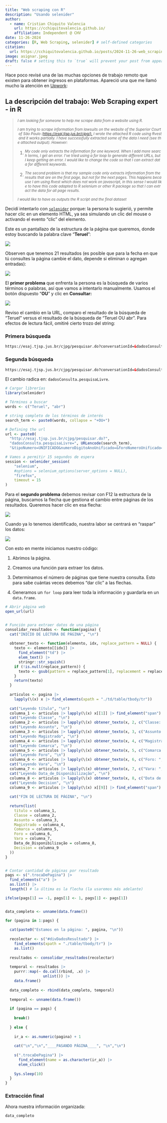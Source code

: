 ```yaml
---
title: "Web scraping con R"
description: "Usando selenider"
author:
  - name: Cristian Chiquito Valencia
    url: https://cchiquitovalencia.github.io/
    affiliation: Independent @ CHV
date: 11-26-2024
categories: [R, Web Scraping, selenider] # self-defined categories
citation: 
  url: https://cchiquitovalencia.github.io/posts/2024-11-26-web_scraping_with_R/ 
image: asignar.jpeg
draft: false # setting this to `true` will prevent your post from appearing on your listing page until you're ready!
---
```


Hace poco revisé una de las muchas opciones de trabajo remoto que existen para obtener ingresos en plataformas. Apareció una que me llamó mucho la atención en [Upwork](https://www.upwork.com/):

## La descripción del trabajo: Web Scraping expert - in R

> ^*I am looking for someone to help me scrape data from a website using R.*^
>
> ^*I am trying to scrape information from lawsuits on the website of the Superior Court of São Paulo (<https://esaj.tjsp.jus.br/cjpg/).> I wrote the attached R code using Rvest and it works partially. I have successfully extracted some of the data I need (see the attached output). However:*^
>
> 1)  ^*My code only extracts the information for one keyword. When I add more search terms, I get an error. I've tried using a for loop to generate different URLs, but I keep getting an error. I would like to change the code so that I can extract data for different keywords.*^
>
> 2)  ^*The second problem is that my sample code only extracts information from the results that are on the first page, but not for the next pages. This happens because I am using Rvest which does not work on javascript, in this sense I would like to have this code adapted to R selenium or other R package so that I can extract the data for all page results.*^
>
> ^*I would like to have as outputs the R script and the final dataset*^

Decidí intentarlo con [`selenider`](https://ashbythorpe.github.io/selenider/) porque: la persona lo sugierió, y permite hacer clic en un elemento HTML, ya sea simulando un clic del mouse o activando el evento "clic" del elemento.

Este es un pantallazo de la estructura de la página que queremos, donde estoy buscando la palabra clave "**Teruel**":

![](images/clipboard-2081943008.png)

Observen que tenemos 21 resultados (es posible que para la fecha en que tú consultes la página cambie el dato, depende si eliminan o agregan entradas):

![](images/clipboard-3458747175.png)

El **primer problema** que enfrenta la persona es la búsqueda de varios términos o palabras, así que vamos a intentarlo manualmente. Usamos el botón dispuesto "**OU**" y clic en **Consultar:**

![](images/clipboard-1913940939.png)

Reviso el cambio en la URL, comparo el resultado de la búsqueda de "Teruel" versus el resultado de la búsqueda de "Teruel OU abr". Para efectos de lectura fácil, omitiré cierto trozo del string:

### Primera búsqueda

``` html
https://esaj.tjsp.jus.br/cjpg/pesquisar.do?conversationId=&dadosConsulta.pesquisaLivre=Teruel&tipoNumero=UNIFICADO&numeroDigitoAnoUnificado=&foroNumeroUnificado=&dadosConsulta.nuProcesso=&dadosConsulta.nuProcessoAntigo=&classeTreeSelection.values=&classeTreeSelection.text=&assuntoTreeSelection.values=10467&assuntoTreeSelection.text=Despesas+Condominiais&agenteSelectedEntitiesList=&contadoragente=0&contadorMaioragente=0&cdAgente=&nmAgente=&dadosConsulta.dtInicio=&dadosConsulta.dtFim=14%2F11%2F2024&&varasTreeSelection.text=122+Registros+selecionados&dadosConsulta.ordenacao=DESC
```

### Segunda búsqueda

``` html
https://esaj.tjsp.jus.br/cjpg/pesquisar.do?conversationId=&dadosConsulta.pesquisaLivre=Teruel+OU+abr&tipoNumero=UNIFICADO&numeroDigitoAnoUnificado=&foroNumeroUnificado=&dadosConsulta.nuProcesso=&dadosConsulta.nuProcessoAntigo=&classeTreeSelection.values=&classeTreeSelection.text=&assuntoTreeSelection.values=10467&assuntoTreeSelection.text=Despesas+Condominiais&agenteSelectedEntitiesList=&contadoragente=0&contadorMaioragente=0&cdAgente=&nmAgente=&dadosConsulta.dtInicio=&dadosConsulta.dtFim=14%2F11%2F2024&&varasTreeSelection.text=122+Registros+selecionados&dadosConsulta.ordenacao=DESC
```

El cambio radica en: `dadosConsulta.pesquisaLivre`.

```r

# Cargar librerías
library(selenider)

# Términos a buscar
words <- c("Teruel", "abr")

# string completo de los términos de interés
search_term <- paste0(words, collapse = "+OU+")

# Defining the url
url <- paste0(
  "http://esaj.tjsp.jus.br/cjpg/pesquisar.do?",
  "dadosConsulta.pesquisaLivre=", URLencode(search_term),
  "&tipoNumero=UNIFICADO&numeroDigitoAnoUnificado=&foroNumeroUnificado=&dadosConsulta.nuProcesso=&dadosConsulta.nuProcessoAntigo=&classeTreeSelection.values=&classeTreeSelection.text=&assuntoTreeSelection.values=10467&assuntoTreeSelection.text=Despesas+Condominiais&agenteSelectedEntitiesList=&contadoragente=0&contadorMaioragente=0&cdAgente=&nmAgente=&dadosConsulta.dtInicio=&dadosConsulta.dtFim=14%2F11%2F2024&varasTreeSelection.values=2-2723%2C2-6843%2C2-997%2C2-203%2C2-6874%2C2-7386%2C2-3772%2C2-9%2C2-2894%2C2-501%2C2-2%2C2-5221%2C2-3820%2C2-6873%2C2-998%2C2-3127%2C2-6844%2C2-3710%2C2-1001%2C2-103%2C2-6875%2C2-7385%2C2-3534%2C2-204%2C2-2602%2C2-6865%2C2-502%2C2-5490%2C2-3979%2C2-8%2C2-5689%2C2-6350%2C2-7387%2C2-7388%2C2-102%2C2-5610%2C2-5717%2C2-6845%2C2-999%2C2-13%2C2-6872%2C2-6841%2C2-321%2C2-4%2C2-5442%2C2-6883%2C2-3868%2C2-202%2C2-5757%2C2-2005%2C2-4864%2C2-2003%2C2-5569%2C2-3026%2C2-601%2C2-6881%2C2-6890%2C2-3469%2C2-5323%2C2-15%2C2-6870%2C2-11%2C2-6888%2C2-1848%2C2-2004%2C2-6878%2C2-5742%2C2-604%2C2-603%2C2-3389%2C2-4367%2C2-5099%2C2-1673%2C2-901%2C2-5633%2C2-101%2C2-6312%2C2-7221%2C2-505%2C2-4684%2C2-6889%2C2-6879%2C2-10%2C2-3589%2C2-6867%2C2-6866%2C2-5%2C2-5649%2C2-6%2C2-7%2C2-6868%2C2-504%2C2-6876%2C2-503%2C2-6887%2C2-4499%2C2-201%2C2-3634%2C2-205%2C2-3853%2C2-6886%2C2-602%2C2-3952%2C2-3199%2C2-3%2C2-6869%2C2-506%2C2-6862%2C2-2109%2C2-900%2C2-12%2C2-5528%2C2-3676%2C2-14%2C2-1900%2C2-6840%2C2-6871%2C2-1%2C2-3280%2C2-703%2C2-3910%2C2-1697&varasTreeSelection.text=122+Registros+selecionados&dadosConsulta.ordenacao=DESC")

# Vamos a permitir 15 segundos de espera
session <- selenider_session(
    "selenium",
    #options = selenium_options(server_options = NULL),
    "firefox",
    timeout = 15
)
```

Para el **segundo problema** debemos revisar con F12 la estructura de la página, buscamos la flecha que gestiona el cambio entre páginas de los resultados. Queremos hacer clic en esa flecha:

![](images/clipboard-925760594.png)

Cuando ya lo tenemos identificado, nuestra labor se centrará en "raspar" los datos:

![](images/clipboard-3933369357.png)

Con esto en mente iniciamos nuestro código:

1.  Abrimos la página.

2.  Creamos una función para extraer los datos.

3.  Determinamos el número de páginas que tiene nuestra consulta. Esto para sabe cuántas veces debemos "dar clic" a las flechas.

4.  Generamos un `for loop` para leer toda la información y guardarla en un `data.frame`.

```r

# Abrir página web
open_url(url)


# Función para extraer datos de una página
consolidar_resultados <- function(pagina) {
  cat("INICIO DE LECTURA DE PÁGINA", "\n")
  
  obtener_texto <- function(elemento, idx, replace_pattern = NULL) {
    texto <- elemento[[idx]] |> 
      find_element("td") |> 
      elem_text() |> 
      stringr::str_squish()
    if (!is.null(replace_pattern)) {
      texto <- gsub(pattern = replace_pattern[1], replacement = replace_pattern[2], texto)
    }
    return(texto)
  }
  
  articulos <- pagina |> 
    lapply(\(x) x |> find_elements(xpath = "./td/table/tbody/tr"))
  
  cat("Leyendo título", "\n")
  columna_1 <- articulos |> lapply(\(x) x[[1]] |> find_element("span") |> elem_text())
  cat("Leyendo Classe", "\n")
  columna_2 <- articulos |> lapply(\(x) obtener_texto(x, 2, c("Classe: ", "")))
  cat("Leyendo Assunto", "\n")
  columna_3 <- articulos |> lapply(\(x) obtener_texto(x, 3, c("Assunto: ", "")))
  cat("Leyendo Magistrado", "\n")
  columna_4 <- articulos |> lapply(\(x) obtener_texto(x, 4, c("Magistrado: ", "")))
  cat("Leyendo Comarca", "\n")
  columna_5 <- articulos |> lapply(\(x) obtener_texto(x, 5, c("Comarca: ", "")))
  cat("Leyendo Foro", "\n")
  columna_6 <- articulos |> lapply(\(x) obtener_texto(x, 6, c("Foro: ", "")))
  cat("Leyendo Vara", "\n")
  columna_7 <- articulos |> lapply(\(x) obtener_texto(x, 7, c("Vara: ", "")))
  cat("Leyendo Data_de_Disponibilização", "\n")
  columna_8 <- articulos |> lapply(\(x) obtener_texto(x, 8, c("Data de Disponibilização: ", "")))
  cat("Leyendo Decision", "\n")
  columna_9 <- articulos |> lapply(\(x) x[[9]] |> find_element("span") |> elem_text() |> stringr::str_squish())
  
  cat("FIN DE LECTURA DE PÁGINA", "\n")
  
  return(list(
    titulo = columna_1,
    Classe = columna_2,
    Assunto = columna_3,
    Magistrado = columna_4,
    Comarca = columna_5,
    Foro = columna_6,
    Vara = columna_7,
    Data_de_Disponibilização = columna_8,
    Decision = columna_9
  ))
}


# Contar cantidad de páginas por resultado
pags <- s(".trocaDePagina") |> 
  find_elements("a") |> 
  as.list() |> 
  length() # la última es la flecha (la usaremos más adelante)

ifelse(pags[1] == -1, pags[1] <- 1, pags[1] <- pags[1])


data_completo <- unname(data.frame())

for (pagina in 1:pags) {
  
  cat(paste0("Estamos en la página: ", pagina, "\n"))
  
  recolectar <- s("#divDadosResultado") |> 
    find_elements(xpath = "./table/tbody/tr") |> 
    as.list() 
  
  resultados <- consolidar_resultados(recolectar)
  
  temporal <- resultados |> 
    purrr::map(~ do.call(rbind, .x) |> 
                 unlist()) |> 
    data.frame()
  
  data_completo <- rbind(data_completo, temporal)
  
  temporal <- unname(data.frame())
  
  if (pagina == pags) {
    
    break()
    
  } else {
    
    ir_a <- as.numeric(pagina) + 1
    
    cat("\n","\n","____PASANDO PÁGINA____", "\n","\n")
    
    s(".trocaDePagina") |> 
      find_element(name = as.character(ir_a)) |> 
      elem_click()
    
    Sys.sleep(10)
  }
}
```

### Extracción final

Ahora nuestra información organizada:

```r

data_completo
```
